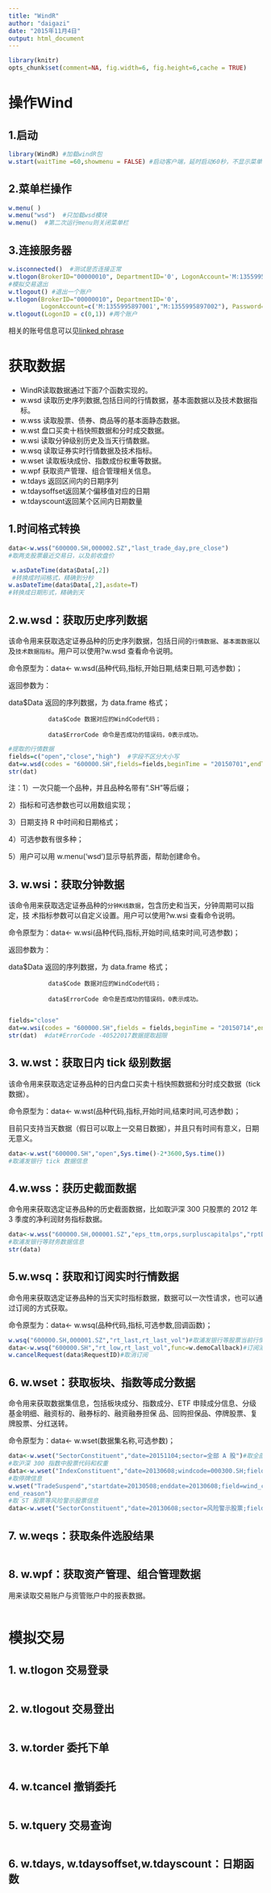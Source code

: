 ```yaml
---
title: "WindR"
author: "daigazi"
date: "2015年11月4日"
output: html_document
---
```

```r
library(knitr)
opts_chunk$set(comment=NA, fig.width=6, fig.height=6,cache = TRUE)
```

# 操作Wind

## 1.启动
```r
library(WindR) #加载windR包
w.start(waitTime =60,showmenu = FALSE) #启动客户端，延时启动60秒，不显示菜单
```


## 2.菜单栏操作
```r
w.menu( )
w.menu("wsd")  #只加载wsd模块
w.menu()  #第二次运行menu则关闭菜单栏
```



## 3.连接服务器
```r
w.isconnected()  #测试是否连接正常
w.tlogon(BrokerID="00000010", DepartmentID='0', LogonAccount='M:1355995897001', Password="123456", AccountType="SHSZ")  #登录个人量化模拟交易平台
#模拟交易退出
w.tlogout() #退出一个账户
w.tlogon(BrokerID="00000010", DepartmentID='0',
         LogonAccount=c('M:1355995897001',"M:1355995897002"), Password="123456", AccountType=c("SHSZ","SHF"))  #通过向量的形式，可以同时登录多个账户
w.tlogout(LogonID = c(0,1)) #两个账户
```
相关的账号信息可以见[linked phrase](http://snap.windin.com/dajiangzhang/q?529d26bf-7b34-46b1-bc92-ff9a2494b0a6)

# 获取数据
* WindR读取数据通过下面7个函数实现的。
+ w.wsd     读取历史序列数据,包括日间的行情数据，基本面数据以及技术数据指标。
+ w.wss     读取股票、债券、商品等的基本面静态数据。
+ w.wst      盘口买卖十档快照数据和分时成交数据。
+ w.wsi      读取分钟级别历史及当天行情数据。
+ w.wsq     读取证券实时行情数据及技术指标。
+ w.wset     读取板块成份、指数成份权重等数据。
+ w.wpf      获取资产管理、组合管理相关信息。
+ w.tdays     返回区间内的日期序列
+ w.tdaysoffset返回某个偏移值对应的日期
+ w.tdayscount返回某个区间内日期数量

## 1.时间格式转换

```r
data<-w.wss("600000.SH,000002.SZ","last_trade_day,pre_close")
#取两支股票最近交易日，以及前收盘价 

 w.asDateTime(data$Data[,2]) 
 #转换成时间格式，精确到分秒
w.asDateTime(data$Data[,2],asdate=T)
#转换成日期形式，精确到天

```

##  2.w.wsd：获取历史序列数据 
该命令用来获取选定证券品种的历史序列数据，包括日间的`行情数据`、`基本面数据`以及`技术数据指标`。用户可以使用?w.wsd 查看命令说明。

命令原型为：data<- w.wsd(品种代码,指标,开始日期,结束日期,可选参数)； 

返回参数为： 

data$Data 返回的序列数据，为 data.frame 格式； 

               data$Code 数据对应的WindCode代码； 
               
               data$ErrorCode 命令是否成功的错误码，0表示成功。 
```r
#提取的行情数据
fields=c("open","close","high")  #字段不区分大小写
dat=w.wsd(codes = "600000.SH",fields=fields,beginTime = "20150701",endTime =Sys.Date() ) #提取浦发银行数据
str(dat)
```
注：1）一次只能一个品种，并且品种名带有“.SH”等后缀；  

2）指标和可选参数也可以用数组实现； 

3）日期支持 R 中时间和日期格式； 

4）可选参数有很多种； 

5）用户可以用 w.menu('wsd')显示导航界面，帮助创建命令。 

##  3. w.wsi：获取分钟数据

该命令用来获取选定证券品种的`分钟K线数据`，包含历史和当天，分钟周期可以指定，技
术指标参数可以自定义设置。用户可以使用?w.wsi 查看命令说明。

命令原型为：data<- w.wsi(品种代码,指标,开始时间,结束时间,可选参数)； 

返回参数为： 

data$Data 返回的序列数据，为 data.frame 格式； 

               data$Code 数据对应的WindCode代码；
               
               data$ErrorCode 命令是否成功的错误码，0表示成功。
               
```r
fields="close"
dat=w.wsi(codes = "600000.SH",fields = fields,beginTime = "20150714",endTime = Sys.Date()) #分钟收盘
str(dat)  #dat#ErrorCode -40522017数据提取超限 
```

##  3. w.wst：获取日内 tick 级别数据

该命令用来获取选定证券品种的日内盘口买卖十档快照数据和分时成交数据（tick 数据）。

命令原型为：data<- w.wst(品种代码,指标,开始时间,结束时间,可选参数)； 

目前只支持当天数据（假日可以取上一交易日数据），并且只有时间有意义，日期无意义。

```r
data<-w.wst("600000.SH","open",Sys.time()-2*3600,Sys.time())
#取浦发银行 tick 数据信息 
```

## 4.w.wss：获历史截面数据 
命令用来获取选定证券品种的历史截面数据，比如取沪深 300 只股票的 2012 年 3 季度的净利润财务指标数据。 

```r
data<-w.wss("600000.SH,000001.SZ","eps_ttm,orps,surpluscapitalps","rptDate=20121231") 
#取浦发银行等财务数据信息 
str(data)
```

## 5.w.wsq：获取和订阅实时行情数据 
命令用来获取选定证券品种的当天实时指标数据，数据可以一次性请求，也可以通过订阅的方式获取。

命令原型为：data<- w.wsq(品种代码,指标,可选参数,回调函数)； 

```r
w.wsq("600000.SH,000001.SZ","rt_last,rt_last_vol")#取浦发银行等股票当前行情信息 
data<-w.wsq("600000.SH","rt_low,rt_last_vol",func=w.demoCallback)#订阅浦发银行等股票当前行情信息 
w.cancelRequest(data$RequestID)#取消订阅 
```

## 6. w.wset：获取板块、指数等成分数据 
命令用来获取数据集信息，包括板块成分、指数成分、ETF 申赎成分信息、分级基金明细、融资标的、融券标的、融资融券担保
品、回购担保品、停牌股票、复牌股票、分红送转。

命令原型为：data<- w.wset(数据集名称,可选参数)；
```r
data<-w.wset("SectorConstituent","date=20151104;sector=全部 A 股")#取全部 A 股股票代码、名称信息 
#取沪深 300 指数中股票代码和权重 
data<-w.wset("IndexConstituent","date=20130608;windcode=000300.SH;field=wind_code,i_weight") 
#取停牌信息 
w.wset("TradeSuspend","startdate=20130508;enddate=20130608;field=wind_code,sec_name,suspend_type,susp
end_reason") 
#取 ST 股票等风险警示股票信息 
data<-w.wset("SectorConstituent","date=20130608;sector=风险警示股票;field=wind_code,sec_name") 
```


## 7. w.weqs：获取条件选股结果 
```r

```


## 8.  w.wpf：获取资产管理、组合管理数据 

用来读取交易账户与资管账户中的报表数据。

```r

```



# 模拟交易

## 1.  w.tlogon 交易登录 

```r



```


## 2.   w.tlogout 交易登出 

```r



```


## 3.   w.torder 委托下单 

```r



```


## 4.   w.tcancel 撤销委托 

```r



```



## 5. w.tquery 交易查询  

```r



```

 
## 6. w.tdays, w.tdaysoffset,w.tdayscount：日期函数  

```r



```